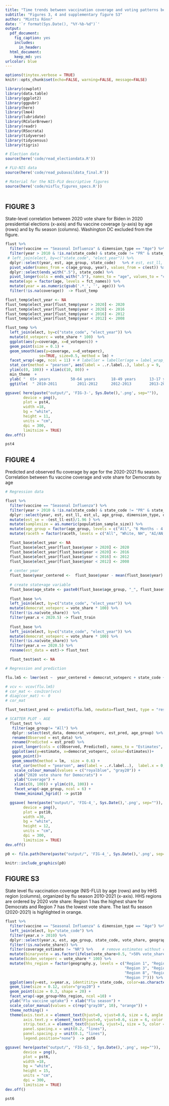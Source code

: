 ```yaml
---
title: "Time trends between vaccination coverage and voting patterns before and during the COVID-19 pandemic: analysis of COVID-19 and flu surveys in the United States"
subtitle: "Figures 3, 4 and supplementary figure S3"
author: "Minttu Rönn"
date: '`r format(Sys.Date(), "%Y-%b-%d")`'
output:
  pdf_document: 
    fig_caption: yes
    includes:
      in_header: 
  html_document:
    keep_md: yes
urlcolor: blue
---
```


```r
options(tinytex.verbose = TRUE)
knitr::opts_chunk$set(echo=FALSE, warning=FALSE, message=FALSE)

library(cowplot)
library(data.table)
library(ggplot2)
library(ggpubr)
library(here)
library(lme4)
library(lubridate)
library(RColorBrewer)
library(readr)
library(RSocrata)
library(tidyverse)
library(tidycensus)
library(tigris)

```


```r

# Election data
source(here('code/read_electiondata.R'))

# FLU-NIS data
source(here('code/read_pubavaildata_final.R'))

# Material for the NIS-FLU descriptive figures
source(here('code/nisflu_figures_specs.R'))
  
```

\newpage

## FIGURE 3 

State-level correlation between 2020 vote share for Biden in 2020 presidential elections (x-axis) and flu vaccine coverage (y-axis) by age (rows) and by flu season (columns). Washington DC excluded from the figure.

```r

flust %>%
  filter(vaccine == "Seasonal Influenza" & dimension_type == "Age") %>%
  filter(year > 2010 & !is.na(state_code) & state_code != "PR" & state_code != "DC" & state_code != "GU") %>%   ## need to remove 
 # left_join(elect, by=c("state_code", "elect_year")) %>%
  dplyr::select(year, est, age_group, state_code)   %>% # est, est_ll, est_ul, 
  pivot_wider(names_from = c(age_group, year), values_from = c(est)) %>%
  dplyr::select(ends_with(".5"), state_code) %>%
  pivot_longer(cols = ends_with(".5"), names_to = "age", values_to = "coverage")  %>%
  mutate(age = factor(age, levels = fct_names)) %>% 
  mutate(year = as.numeric(gsub('.*_', '', age))) %>%
  filter(!is.na(coverage))  -> flust_temp

flust_temp$elect_year <- NA
flust_temp$elect_year[flust_temp$year > 2020] <- 2020
flust_temp$elect_year[flust_temp$year < 2020] <- 2016
flust_temp$elect_year[flust_temp$year < 2016] <- 2012
flust_temp$elect_year[flust_temp$year < 2012] <- 2008

flust_temp %>%
  left_join(elect, by=c("state_code", "elect_year")) %>%
  mutate(d_voteperc = vote_share * 100)  %>%
  ggplot(aes(y=coverage, x=d_voteperc)) +
  geom_point(size = 0.1) +
  geom_smooth(aes(y=coverage, x=d_voteperc), 
               se=TRUE, size=0.5, method = lm) +
  facet_wrap(~age, ncol = 11) + # labeller = labeller(age = label_wrap_gen(width = 15))
  stat_cor(method = "pearson", aes(label = ..r.label..), label.y = 9,  size=2, color = "blue") +
  ylim(c(0, 100)) + xlim(c(10, 80)) +
  min_theme  + 
  ylab( "  65+ years         50-64 years       18-49 years      13-17 years      5-12 years         0.5-4 years  \n") +
  ggtitle(  " 2010-2011         2011-2012      2012-2013        2013-2014       2014-2015      2015-2016        2016-2017        2017-2018        2018-2019        2019-2020        2020-2021  \n")  -> pst4

ggsave( here(paste("output/", 'FIG-3-', Sys.Date(),'.png', sep="")),
        device = png(),
        plot = pst4,
        width =18,
        bg = "white",
        height = 11,
        units = "cm",
        dpi = 300,
        limitsize = TRUE)
dev.off()

pst4

```
\newpage

## FIGURE 4

Predicted and observed flu coverage by age for the 2020-2021 flu season. Correlation between flu vaccine coverage and vote share for Democrats by age

```r

# Regression data

flust %>%
  filter(vaccine == "Seasonal Influenza") %>%
  filter(year > 2010 & !is.na(state_code) & state_code != "PR" & state_code != "DC" & state_code != "GU") %>%   
  dplyr::select(year, est, est_ll, est_ul, age_group, dimension_type, dimension, raceth, state_code, population_sample_size)  %>%  
  mutate(est_se = -(est_ll-est)/1.96 ) %>%
  mutate(samplesize = as.numeric(population_sample_size)) %>%
  mutate(age_group = factor(age_group, levels = c("All", "6 Months - 4 Years", "5-12 Years", "13-17 Years", "18-49 Years", "50-64 Years", "65+ Years"))) %>%
  mutate(raceth = factor(raceth, levels = c("All", "White, NH", "AI/AN, NH", "Asian, NH", "Black, NH", "Hispanic", "Other" ))) -> flust_base

  flust_base$elect_year <- NA
  flust_base$elect_year[flust_base$year > 2020] <- 2020
  flust_base$elect_year[flust_base$year < 2020] <- 2016
  flust_base$elect_year[flust_base$year < 2016] <- 2012
  flust_base$elect_year[flust_base$year < 2012] <- 2008
  
  # center year
  flust_base$year_centered <-  flust_base$year - mean(flust_base$year)
  
  # create state+age variable
  flust_base$age_state <- paste0(flust_base$age_group, "_", flust_base$state_code)
 
  flust_base %>%
  left_join(elect, by=c("state_code", "elect_year")) %>%
  mutate(democrat_voteperc = vote_share * 100) %>%
  filter(!is.na(vote_share))  %>%
  filter(year.x < 2020.5) -> flust_train
    
  flust_base %>%
  left_join(elect, by=c("state_code", "elect_year")) %>%
  mutate(democrat_voteperc = vote_share * 100) %>%
  filter(!is.na(vote_share)) %>%
  filter(year.x == 2020.5) %>%
  rename(est_data = est)-> flust_test

  flust_test$est <- NA

```



```r

# Regression and prediction

flu.lm5 <- lmer(est ~  year_centered + democrat_voteperc + state_code + age_group + (1 | age_state  ), data=flust_train) 

# vcv <- vcov(flu.lm5)
# cor_mat <- cov2cor(vcv)
# diag(cor_mat) <- 0
# cor_mat

flust_test$est_pred <- predict(flu.lm5, newdata=flust_test, type = "response", allow.new.levels = TRUE)


```

```r

# SCATTER PLOT - AGE
  flust_test %>%
   filter(age_group!= "All") %>%
   dplyr::select(est_data, democrat_voteperc, est_pred, age_group) %>%
   rename(Observed = est_data) %>%
   rename(Predicted = est_pred) %>%
   pivot_longer(cols = c(Observed, Predicted), names_to = "Estimates", values_to = "estimate") %>%
   ggplot(aes(y=estimate, x=democrat_voteperc, colour=Estimates))+
   geom_point()+
   geom_smooth(method = lm,  size = 0.6) + 
   stat_cor(method = "pearson", aes(label = ..r.label..),  label.x = 0, label.y.npc = "bottom", show.legend = FALSE, size=3)+
    scale_colour_manual(values = c("royalblue", "gray20")) +
    xlab("2020 vote share for Democrats") +
    ylab("Coverage") +
    xlim(c(0, 100)) + ylim(c(0, 100)) +
    facet_wrap(~age_group, ncol = 6) +
    theme_minimal_hgrid() -> pst10

  ggsave( here(paste("output/", 'FIG-4_', Sys.Date(),'.png', sep="")),
        device = png(),
        plot = pst10,
        width =30,
        bg = "white",
        height = 12,
        units = "cm",
        dpi = 300,
        limitsize = TRUE)
dev.off()

```

```r

p0 <- file.path(here(paste("output/", 'FIG-4_', Sys.Date(),'.png', sep="")))

knitr::include_graphics(p0)

```

\newpage

## FIGURE S3

State level flu vaccination coverage (NIS-FLU) by age (rows) and by HHS region (columns), organized by flu season 2010-2021 (x-axis). HHS regions are ordered by 2020 vote share: Region 1 has the highest share for Democrats and Region 7 has the lowest vote share. The last flu season (2020-2021) is highlighted in orange.

```r

flust %>%
  filter(vaccine == "Seasonal Influenza" & dimension_type == "Age") %>%
  left_join(elect, by="state_code") %>%
  filter(year.x > 2010) %>%
  dplyr::select(year.x, est, age_group, state_code, vote_share, geography.y, coverage_estimate)  %>% 
  filter(!is.na(vote_share)) %>%
  filter(coverage_estimate != "NR") %>%    # remove estimates without coverage data (coverage_estimate = NR)
  mutate(binaryvote = as.factor(ifelse(vote_share>0.5, ">50% vote_share", "<=50% vote_share"))) %>%
  mutate(biden_voteperc = vote_share * 100) %>%
  mutate(hhs_region = factor(geography.y, levels = c("Region 1", "Region 9", "Region 2",
                                                     "Region 3", "Region 10", "Region 5",
                                                     "Region 8", "Region 4", "Region 6", 
                                                     "Region 7"))) %>%
  ggplot(aes(y=est, x=year.x, identitity= state_code, color=as.character(year.x))) +
  geom_line(size = 0.12, color="gray20") +
  geom_point(size = 0.3, shape = 20) +
  facet_wrap(~age_group+hhs_region, ncol =10) +
  ylab("Flu vaccine uptake") + xlab("Flu season") +
  scale_color_manual(values = c(rep("gray30", 10), "orange")) + 
  theme_nothing() +
  theme(axis.text.x = element_text(hjust=0, vjust=0.6, size = 6, angle = 90, color = "black", face = "plain"),
        axis.text.y = element_text(hjust=0, vjust=0.6, size = 6, color = "black", face = "plain"),
        strip.text.x = element_text(hjust=0, vjust=1, size = 5, color = "black", face = "plain"),
        panel.spacing.x = unit(0.2, "lines"),
        panel.spacing.y = unit(0.1, "lines"),
        legend.position="none")  -> pst6

ggsave( here(paste("output/", 'FIG-S3_', Sys.Date(),'.png', sep="")),
        device = png(),
        plot = pst6,
        width =18,
        bg = "white",
        height = 15,
        units = "cm",
        dpi = 300,
        limitsize = TRUE)
dev.off()

pst6

```

